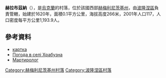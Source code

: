 {{coord|49|55|54|N|27|29|33|E|scale:100000|display=title}}

'''赫拉布茲納'''（{{lang-uk|Храбузна}}），是[[烏克蘭|烏克蘭]]的村落，位於該國西部[[赫梅利尼茨基州|赫梅利尼茨基州]]，由[[波隆涅區|波隆涅區]]負責管轄，始建於1620年，面積0.1平方公里，海拔高度266米，2001年人口117，人口密度每平方公里1,193.9人。

==參考資料==
*[http://gska2.rada.gov.ua/pls/z7502/A005?rdat1=13.12.2008&rf7571=36562 картка]{{dead link|date=2018年4月 |bot=InternetArchiveBot |fix-attempted=yes }}
* [http://weather.in.ua/ua/hmel'nickaja/27557 Погода в селі Храбузна] {{Wayback|url=http://weather.in.ua/ua/hmel'nickaja/27557 |date=20111220171031 }}
* [https://web.archive.org/web/20140310184645/http://memorialholodomors.org.ua/PDF/Khmelnytsky/%D0%9F%D0%BE%D0%BB%D0%BE%D0%BD%D1%81%D1%8C%D0%BA%D0%B8%D0%B9%20%D1%80%D0%B0%D0%B9%D0%BE%D0%BD.pdf Мартиролог]

{{DEFAULTSORT:Храбузна}}
[[Category:赫梅利尼茨基州村落|Category:赫梅利尼茨基州村落]]
[[Category:波隆涅區村落|Category:波隆涅區村落]]


{{Khmelnytskyi-geo-stub}}